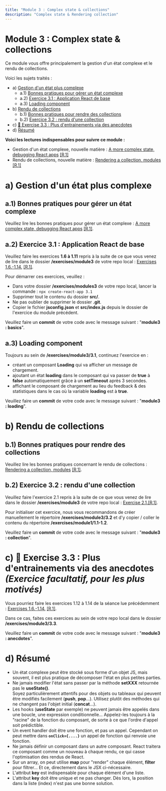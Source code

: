 ```yaml
---
title: "Module 3 : Complex state & collections"
description: "Complex state & Rendering collection"
---
```


# Module 3 : Complex state & collections
Ce module vous offre principalement la gestion d'un état complexe et le rendu de collections.

Voici les sujets traités :
- a) [Gestion d'un état plus complexe](#a)
  - a.1) [Bonnes pratiques pour gérer un état complexe](#a1)
  - a.2) [Exercice 3.1 : Application React de base](#a2)
  - a.3) [Loading component](#a3)
- b) [Rendu de collections](#b)
  - b.1) [Bonnes pratiques pour rendre des collections](#b1)
  - b.2) [Exercice 3.2 : rendu d'une collection](#b2)
- c) [🍬 Exercise 3.3 : Plus d'entrainements via des anecdotes](#c)
- d) [Résumé](#d)

**Voici les lectures indispensables pour suivre ce module :**
- Gestion d'un état complexe, nouvelle matière : [A more complex state, debugging React apps](https://fullstackopen.com/en/part1/a_more_complex_state_debugging_react_apps/) [[R.1]](/references/#r1)
- Rendu de collections, nouvelle matière : [Rendering a collection, modules](https://fullstackopen.com/en/part2/rendering_a_collection_modules#rendering-collections) [[R.1]](/references/#r1)


# <a id="a"></a>a) Gestion d'un état plus complexe
## <a id="a1"></a>a.1) Bonnes pratiques pour gérer un état complexe
Veuillez lire les bonnes pratiques pour gérer un état complexe : [A more complex state, debugging React apps](https://fullstackopen.com/en/part1/a_more_complex_state_debugging_react_apps/) [[R.1]](/references/#r1).


## <a id="a2"></a> a.2) Exercice 3.1 : Application React de base
Veuillez faire les exercices **1.6 à 1.11** repris à la suite de ce que vous venez de lire dans le dossier **/exercises/module3** de votre repo local : [Exercises 1.6.-1.14.](https://fullstackopen.com/en/part1/a_more_complex_state_debugging_react_apps#exercises-1-6-1-14) [[R.1]](/references/#r1).

Pour démarrer ces exercices, veuillez :
- Dans votre dossier **/exercises/modules3** de votre repo local, lancer la commande : `npx create-react-app 3.1`
- Supprimer tout le contenu du dossier **src/**.
- Ne pas oublier de supprimer le dossier **.git**.
- Copier le fichier **jsconfig.json** et **src/index.js** depuis le dossier de l'exercice du module précédent.


Veuillez faire un **commit** de votre code avec le message suivant : "**module3 : basics**".


## <a id="a3"></a> a.3) Loading component
Toujours au sein de **/exercises/module3/3.1**, continuez l'exercice en :
- créant un composant **Loading** qui va afficher un message de chargement.
- ajoutant un état **loading** dans le composant qui va passer de **true** à **false** automatiquement grâce à un **setTimeout** après 3 secondes.
- affichant le composant de chargement au lieu du feedback & des statistiques dans le cas où la variable **loading** est à **true**.

Veuillez faire un **commit** de votre code avec le message suivant : "**module3 : loading**".

# <a id="b"></a>b) Rendu de collections
## <a id="b1"></a>b.1) Bonnes pratiques pour rendre des collections
Veuillez lire les bonnes pratiques concernant le rendu de collections : [Rendering a collection, modules](https://fullstackopen.com/en/part2/rendering_a_collection_modules#rendering-collections) [[R.1]](/references/#r1).


## <a id="b2"></a>b.2) Exercice 3.2 : rendu d'une collection
Veuillez faire l'exercice 2.1 repris à la suite de ce que vous venez de lire dans le dossier **/exercises/module3** de votre repo local : [Exercise 2.1.](https://fullstackopen.com/en/part2/rendering_a_collection_modules#exercises-2-1-2-5)[[R.1]](/references/#r1).

Pour initialiser cet exercice, nous vous recommandons de créer manuellement le répertoire **/exercises/module3/3.2** et d'y copier / coller le contenu du répertoire **/exercises/module1/1.1-1.2**.

Veuillez faire un **commit** de votre code avec le message suivant : "**module3 : collection**".

# <a id="c"></a>c) 🍬 Exercise 3.3 : Plus d'entrainements via des anecdotes *(Exercice facultatif, pour les plus motivés)*

Vous pourriez faire les exercices 1.12 à 1.14 de la séance lue précédemment : [Exercises 1.6.-1.14.](https://fullstackopen.com/en/part1/a_more_complex_state_debugging_react_apps#exercises-1-6-1-14) [[R.1]](/references/#r1).

Dans ce cas, faites ces exercices au sein de votre repo local dans le dossier **/exercises/module3/3.3**. 

Veuillez faire un **commit** de votre code avec le message suivant : "**module3 : anecdotes**".

# <a id="d"></a> d) Résumé

- Un état complexe peut être stocké sous forme d'un objet JS, mais souvent, il est plus pratique de décomposer l'état en plus petites parties.
- Ne jamais modifier l'état sans passer par la méthode **setXXX** retournée pas le **useState()**.  
Soyez particulièrement attentifs pour des objets ou tableaux qui peuvent être modifiés facilement (**push**, **pop**...). Utilisez plutôt des méthodes qui ne changent pas l'objet initial (**concat**...).
- Les hooks (**useState** par exemple) ne peuvent jamais être appelés dans une boucle, une expression conditionnelle... Appelez-les toujours à la "racine" de la fonction du composant, de sorte à ce que l'ordre d'appel soit prédictible.
- Un event handler doit être une fonction, et pas un appel. Cependant on peut mettre dans **`onClick={....}`** un appel de fonction qui renvoie une fonction.
- Ne jamais définir un composant dans un autre composant. React traitera ce composant comme un nouveau à chaque rendu, ce qui casse l'optimisation des rendus de React.
- Sur un array, on peut utilise **map** pour "render" chaque élément, **filter** pour filtrer... Et ce, directement dans le JSX ci-nécessaire.
- L'attribut **key** est indispensable pour chaque élément d'une liste.
- L'attribut **key** doit être unique et ne pas changer. Dès lors, la position dans la liste (index) n'est pas une bonne solution.
